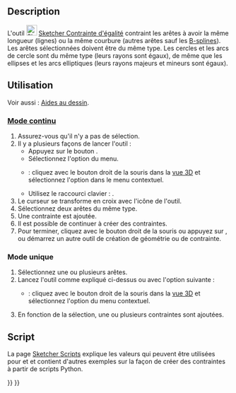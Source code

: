 <languages/>

{{Docnav/fr
|[[Sketcher_ConstrainTangent/fr|Contrainte tangente]]
|[[Sketcher_ConstrainSymmetric/fr|Contrainte de symétrie]]
|[[Sketcher_Workbench/fr|Atelier Sketcher]]
|IconL=Sketcher_ConstrainTangent.svg
|IconR=Sketcher_ConstrainSymmetric.svg
|IconC=Workbench_Sketcher.svg
}}

{{GuiCommand/fr
|Name=Sketcher ConstrainEqual
|Name/fr=Sketcher Contrainte d'égalité
|MenuLocation=Esquisse → Contraintes d'esquisse → Contrainte d'égalité
|Workbenches=[[Sketcher_Workbench/fr|Sketcher]]
|Shortcut={{KEY|E}}
|SeeAlso=
}}

==Description==

L'outil [[Image:Sketcher_ConstrainEqual.svg|24px]] [[Sketcher_ConstrainEqual/fr|Sketcher Contrainte d'égalité]] contraint les arêtes à avoir la même longueur (lignes) ou la même courbure (autres arêtes sauf les [[Sketcher_CreateBSpline/fr|B-splines]]). Les arêtes sélectionnées doivent être du même type. Les cercles et les arcs de cercle sont du même type (leurs rayons sont égaux), de même que les ellipses et les arcs elliptiques (leurs rayons majeurs et mineurs sont égaux).

<span id="Usage"></span>
==Utilisation==

Voir aussi : [[Sketcher_Workbench/fr#Aides_au_dessin|Aides au dessin]].

<span id="Continue_mode"></span>
===[[Sketcher_Workbench/fr#Modes_continus|Mode continu]]===

# Assurez-vous qu'il n'y a pas de sélection.
# Il y a plusieurs façons de lancer l'outil :
#* Appuyez sur le bouton {{Button|[[Image:Sketcher_ConstrainEqual.svg|16px]] [[Sketcher_ConstrainEqual/fr|Contrainte d'égalité]]}}.
#* Sélectionnez l'option {{MenuCommand|Esquisse → Contraintes d'esquisse → [[Image:Sketcher_ConstrainEqual.svg|16px]] Contrainte d'égalité}} du menu.
#* {{Version/fr|1.0}} : cliquez avec le bouton droit de la souris dans la [[3D_view/fr|vue 3D]] et sélectionnez l'option {{MenuCommand|Contrainte → [[Image:Sketcher_ConstrainEqual.svg|16px]] Contrainte d'égalité}} dans le menu contextuel.
#* Utilisez le raccourci clavier : {{KEY|E}}.
# Le curseur se transforme en croix avec l'icône de l'outil.
# Sélectionnez deux arêtes du même type.
# Une contrainte est ajoutée.
# Il est possible de continuer à créer des contraintes.
# Pour terminer, cliquez avec le bouton droit de la souris ou appuyez sur {{KEY|Échap}}, ou démarrez un autre outil de création de géométrie ou de contrainte.

<span id="Run-once_mode"></span>
===Mode unique===

<div class="mw-translate-fuzzy">
# Sélectionnez une ou plusieurs arêtes.
# Lancez l'outil comme expliqué ci-dessus ou avec l'option suivante :
#* {{Version/fr|1.0}} : cliquez avec le bouton droit de la souris dans la [[3D_view/fr|vue 3D]] et sélectionnez l'option {{MenuCommand|[[Image:Sketcher_ConstrainEqual.svg|16px]] Contrainte d'égalité}} du menu contextuel.
# En fonction de la sélection, une ou plusieurs contraintes sont ajoutées.
</div>

<span id="Scripting"></span>
==Script==

{{Code|code=Sketch.addConstraint(Sketcher.Constraint('Equal', Edge1, Edge2))}}

La page [[Sketcher_scripting/fr|Sketcher Scripts]] explique les valeurs qui peuvent être utilisées pour {{incode|Edge1}} et {{incode|Edge2}} et contient d'autres exemples sur la façon de créer des contraintes à partir de scripts Python.


{{Docnav/fr
|[[Sketcher_ConstrainTangent/fr|Contrainte tangente]]
|[[Sketcher_ConstrainSymmetric/fr|Contrainte de symétrie]]
|[[Sketcher_Workbench/fr|Atelier Sketcher]]
|IconL=Sketcher_ConstrainTangent.svg
|IconR=Sketcher_ConstrainSymmetric.svg
|IconC=Workbench_Sketcher.svg
}}

{{Sketcher_Tools_navi{{#translation:}}}}
{{Userdocnavi{{#translation:}}}}